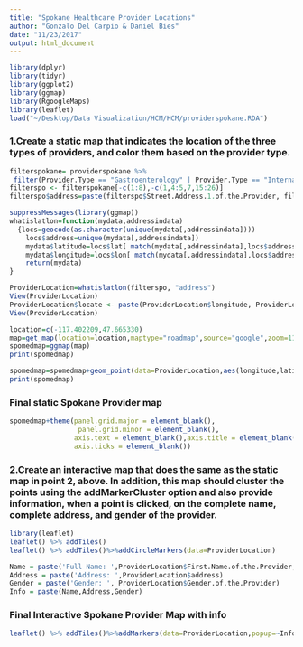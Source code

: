 ```yaml
---
title: "Spokane Healthcare Provider Locations"
author: "Gonzalo Del Carpio & Daniel Bies"
date: "11/23/2017"
output: html_document
---
```


```r
library(dplyr)
library(tidyr)
library(ggplot2)
library(ggmap)
library(RgoogleMaps)
library(leaflet)
load("~/Desktop/Data Visualization/HCM/HCM/providerspokane.RDA")
```

### 1.Create a static map that indicates the location of the three types of providers, and color them based on the provider type.


```r
filterspokane= providerspokane %>%
 filter(Provider.Type == "Gastroenterology" | Provider.Type == "Internal Medicine" | Provider.Type == "Nephrology")
filterspo <- filterspokane[-c(1:8),-c(1,4:5,7,15:26)]
filterspo$address=paste(filterspo$Street.Address.1.of.the.Provider, filterspo$City.of.the.Provider, filterspo$Zip.Code.of.the.Provider,sep = ",")
```


```r
suppressMessages(library(ggmap))
whatislatlon=function(mydata,addressindata)
  {locs=geocode(as.character(unique(mydata[,addressindata])))
    locs$address=unique(mydata[,addressindata])
    mydata$latitude=locs$lat[ match(mydata[,addressindata],locs$address)]
    mydata$longitude=locs$lon[ match(mydata[,addressindata],locs$address)]
    return(mydata)
}
```

```r
ProviderLocation=whatislatlon(filterspo, "address")
View(ProviderLocation)
ProviderLocation$locate <- paste(ProviderLocation$longitude, ProviderLocation$latitude, sep=",")
View(ProviderLocation)
```


```r
location=c(-117.402209,47.665330)
map=get_map(location=location,maptype="roadmap",source="google",zoom=11)
spomedmap=ggmap(map)
print(spomedmap)
```


```r
spomedmap=spomedmap+geom_point(data=ProviderLocation,aes(longitude,latitude,color= Provider.Type),size=5)
print(spomedmap)
```


### Final static Spokane Provider map

```r
spomedmap+theme(panel.grid.major = element_blank(),
                 panel.grid.minor = element_blank(),
                axis.text = element_blank(),axis.title = element_blank(),
                axis.ticks = element_blank())
```

### 2.Create an interactive map that does the same as the static map in point 2, above. In addition, this map should cluster the points using the addMarkerCluster option and also provide information, when a point is clicked, on the complete name, complete address, and gender of the provider.

```r
library(leaflet)
leaflet() %>% addTiles()
leaflet() %>% addTiles()%>%addCircleMarkers(data=ProviderLocation)
```

```r
Name = paste('Full Name: ',ProviderLocation$First.Name.of.the.Provider, ProviderLocation$Last.Name.Organization.Name.of.the.Provider)
Address = paste('Address: ',ProviderLocation$address)
Gender = paste('Gender: ', ProviderLocation$Gender.of.the.Provider)
Info = paste(Name,Address,Gender)
```

### Final Interactive Spokane Provider Map with info

```r
leaflet() %>% addTiles()%>%addMarkers(data=ProviderLocation,popup=~Info)
```

